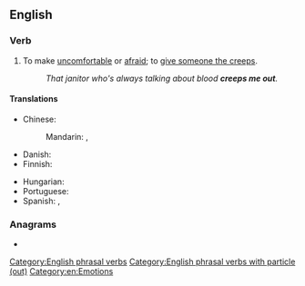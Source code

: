 ==English==

===Verb===
{{en-verb|creeps out|creeping out|creeped out}}

# {{lb|en|informal|transitive}} To make [[uncomfortable]] or [[afraid]]; to [[give someone the creeps]].
#: ''That janitor who's always talking about blood '''creeps me out'''.''

====Translations====
{{trans-top|make uncomfortable}}
* Chinese:
*: Mandarin: {{t|cmn|[[讓]]……[[毛骨悚然]]}}, {{t|cmn|[[让]]……[[毛骨悚然]]|tr=ràng... máogǔsǒngrán}}
* Danish: {{t-needed|da}}
* Finnish: {{t+|fi|pelottaa}}
{{trans-mid}}
* Hungarian: {{t|hu|[[borsódzik]] [[tőle]] [[a]] [[háta]]}}
* Portuguese: {{t-needed|pt}}
* Spanish: {{t+|es|asustar}}, {{t+|es|dar}} {{l|es|escalofríos}}
{{trans-bottom}}

===Anagrams===
* {{anagrams|en|a=ceeoprtu|outcreep}}

[[Category:English phrasal verbs]]
[[Category:English phrasal verbs with particle (out)]]
[[Category:en:Emotions]]